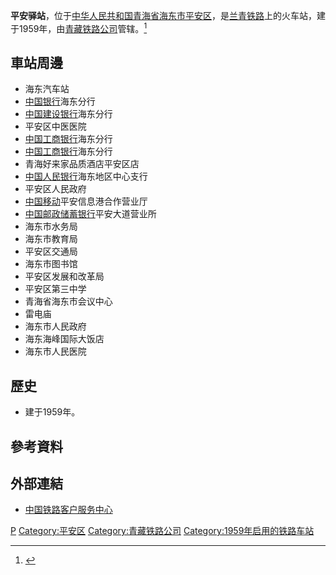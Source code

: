 {{Not|平安站}}
{{Infobox China railway station 
|车站名称 = 平安驿站
|图片 = 
|图片介绍 = 
|其他名称 = 
|车站拼音 = Pinganyi
|英文名称 = Pinganyi Railway Station
|车站代码 = 43490
|拼音码 = PAY
|电报码 = PNO
|车站地址 = [[青海省|青海省]][[海东市|海东市]][[平安区|平安区]]
|坐标 = 
|归属 = [[青藏铁路公司|青藏铁路公司]]
|线路 = [[兰青铁路|兰青铁路]]
|车站等级 = [[三等站_(中铁)|三等站]]
|月台数目 = 
|股道数目 = 
}}
'''平安驿站'''，位于[[中华人民共和国|中华人民共和国]][[青海省|青海省]][[海东市|海东市]][[平安区|平安区]]，是[[兰青铁路|兰青铁路]]上的火车站，建于1959年，由[[青藏铁路公司|青藏铁路公司]]管辖。<ref>{{Cite web |url=http://search.huochepiao.com/huochezhan/jieshao/2121.htm |title=平安驿火车站介绍 |accessdate=2018-02-09 |archive-date=2018-02-09 |archive-url=https://web.archive.org/web/20180209182245/http://search.huochepiao.com/huochezhan/jieshao/2121.htm |dead-url=no }}</ref>
==車站周邊==
* 海东汽车站
* [[中国银行|中国银行]]海东分行
* [[中国建设银行|中国建设银行]]海东分行
* 平安区中医医院
* [[中国工商银行|中国工商银行]]海东分行
* [[中国工商银行|中国工商银行]]海东分行
* 青海好来家品质酒店平安区店
* [[中国人民银行|中国人民银行]]海东地区中心支行
* 平安区人民政府
* [[中国移动|中国移动]]平安信息港合作营业厅
* [[中国邮政储蓄银行|中国邮政储蓄银行]]平安大道营业所
* 海东市水务局
* 海东市教育局
* 平安区交通局
* 海东市图书馆
* 平安区发展和改革局
* 平安区第三中学
* 青海省海东市会议中心
* 雷电庙
* 海东市人民政府
* 海东海峰国际大饭店
* 海东市人民医院

==歷史==
* 建于1959年。
==參考資料==
{{reflist}}
==外部連結==
* [http://www.12306.cn/mormhweb/ 中国铁路客户服务中心] {{Wayback|url=http://www.12306.cn/mormhweb/ |date=20180205163941 }}
{{China-rail-stub}}
{{兰青铁路}}
[[Category:海东市铁路车站|P]]
[[Category:平安区|Category:平安区]]
[[Category:青藏铁路公司|Category:青藏铁路公司]]
[[Category:1959年启用的铁路车站|Category:1959年启用的铁路车站]]
